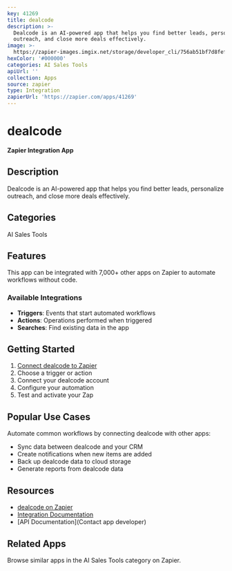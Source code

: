 ```yaml
---
key: 41269
title: dealcode
description: >-
  Dealcode is an AI-powered app that helps you find better leads, personalize
  outreach, and close more deals effectively.
image: >-
  https://zapier-images.imgix.net/storage/developer_cli/756ab51bf7d8fefea89080484b4a3809.png?auto=format%2Ccompress&ixlib=python-3.0.0&q=50
hexColor: '#000000'
categories: AI Sales Tools
apiUrl: ''
collection: Apps
source: zapier
type: Integration
zapierUrl: 'https://zapier.com/apps/41269'
---
```

# dealcode

**Zapier Integration App**

## Description

Dealcode is an AI-powered app that helps you find better leads, personalize outreach, and close more deals effectively.

## Categories

AI Sales Tools

## Features

This app can be integrated with 7,000+ other apps on Zapier to automate workflows without code.

### Available Integrations

- **Triggers**: Events that start automated workflows
- **Actions**: Operations performed when triggered
- **Searches**: Find existing data in the app

## Getting Started

1. [Connect dealcode to Zapier](https://zapier.com/apps/41269)
2. Choose a trigger or action
3. Connect your dealcode account
4. Configure your automation
5. Test and activate your Zap

## Popular Use Cases

Automate common workflows by connecting dealcode with other apps:

- Sync data between dealcode and your CRM
- Create notifications when new items are added
- Back up dealcode data to cloud storage
- Generate reports from dealcode data

## Resources

- [dealcode on Zapier](https://zapier.com/apps/41269)
- [Integration Documentation](https://zapier.com/apps/41269/integrations)
- [API Documentation](Contact app developer)

## Related Apps

Browse similar apps in the AI Sales Tools category on Zapier.
